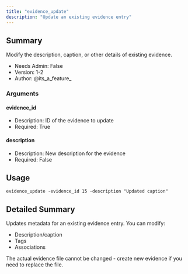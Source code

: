 ```yaml
---
title: "evidence_update"
description: "Update an existing evidence entry"
---
```


## Summary

Modify the description, caption, or other details of existing evidence.

- Needs Admin: False
- Version: 1-2
- Author: @its_a_feature_

### Arguments

#### evidence_id
- Description: ID of the evidence to update
- Required: True

#### description
- Description: New description for the evidence
- Required: False


## Usage

```
evidence_update -evidence_id 15 -description "Updated caption"
```

## Detailed Summary

Updates metadata for an existing evidence entry. You can modify:
- Description/caption
- Tags
- Associations

The actual evidence file cannot be changed - create new evidence if you need to replace the file.
